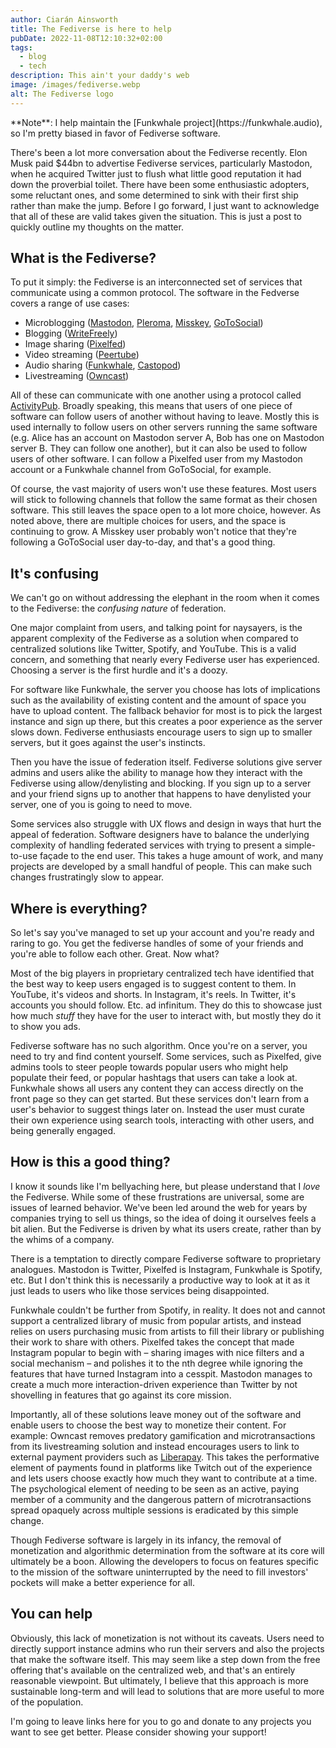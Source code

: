```yaml
---
author: Ciarán Ainsworth
title: The Fediverse is here to help
pubDate: 2022-11-08T12:10:32+02:00
tags:
  - blog
  - tech
description: This ain't your daddy's web
image: /images/fediverse.webp
alt: The Fediverse logo
---
```



<Notification type="info">
  <Icon name="ion:reader-outline" />
  **Note**: I help maintain the [Funkwhale project](https://funkwhale.audio), so I'm pretty biased in favor of Fediverse software.
</Notification>

There's been a lot more conversation about the Fediverse recently. Elon Musk paid $44bn to advertise Fediverse services, particularly Mastodon, when he acquired Twitter just to flush what little good reputation it had down the proverbial toilet. There have been some enthusiastic adopters, some reluctant ones, and some determined to sink with their first ship rather than make the jump. Before I go forward, I just want to acknowledge that all of these are valid takes given the situation. This is just a post to quickly outline my thoughts on the matter.

## What is the Fediverse?

To put it simply: the Fediverse is an interconnected set of services that communicate using a common protocol. The software in the Fedverse covers a range of use cases:

- Microblogging ([Mastodon](https://joinmastodon.org), [Pleroma](https://pleroma.social), [Misskey](https://misskey-hub.net/en/), [GoToSocial](https://gotosocial.org/))
- Blogging ([WriteFreely](https://writefreely.org/))
- Image sharing ([Pixelfed](https://pixelfed.org))
- Video streaming ([Peertube](https://joinpeertube.org/))
- Audio sharing ([Funkwhale](https://funkwhale.audio), [Castopod](https://castopod.org/))
- Livestreaming ([Owncast](https://owncast.online/))

All of these can communicate with one another using a protocol called [ActivityPub](https://www.w3.org/TR/activitypub/). Broadly speaking, this means that users of one piece of software can follow users of another without having to leave. Mostly this is used internally to follow users on other servers running the same software (e.g. Alice has an account on Mastodon server A, Bob has one on Mastodon server B. They can follow one another), but it can also be used to follow users of other software. I can follow a Pixelfed user from my Mastodon account or a Funkwhale channel from GoToSocial, for example.

Of course, the vast majority of users won't use these features. Most users will stick to following channels that follow the same format as their chosen software. This still leaves the space open to a lot more choice, however. As noted above, there are multiple choices for users, and the space is continuing to grow. A Misskey user probably won't notice that they're following a GoToSocial user day-to-day, and that's a good thing.

## It's confusing

We can't go on without addressing the elephant in the room when it comes to the Fediverse: the _confusing nature_ of federation.

One major complaint from users, and talking point for naysayers, is the apparent complexity of the Fediverse as a solution when compared to centralized solutions like Twitter, Spotify, and YouTube. This is a valid concern, and something that nearly every Fediverse user has experienced. Choosing a server is the first hurdle and it's a doozy.

For software like Funkwhale, the server you choose has lots of implications such as the availability of existing content and the amount of space you have to upload content. The fallback behavior for most is to pick the largest instance and sign up there, but this creates a poor experience as the server slows down. Fediverse enthusiasts encourage users to sign up to smaller servers, but it goes against the user's instincts.

Then you have the issue of federation itself. Fediverse solutions give server admins and users alike the ability to manage how they interact with the Fediverse using allow/denylisting and blocking. If you sign up to a server and your friend signs up to another that happens to have denylisted your server, one of you is going to need to move.

Some services also struggle with UX flows and design in ways that hurt the appeal of federation. Software designers have to balance the underlying complexity of handling federated services with trying to present a simple-to-use façade to the end user. This takes a huge amount of work, and many projects are developed by a small handful of people. This can make such changes frustratingly slow to appear.

## Where is everything?

So let's say you've managed to set up your account and you're ready and raring to go. You get the fediverse handles of some of your friends and you're able to follow each other. Great. Now what?

Most of the big players in proprietary centralized tech have identified that the best way to keep users engaged is to suggest content to them. In YouTube, it's videos and shorts. In Instagram, it's reels. In Twitter, it's accounts you should follow. Etc. ad infinitum. They do this to showcase just how much _stuff_ they have for the user to interact with, but mostly they do it to show you ads.

Fediverse software has no such algorithm. Once you're on a server, you need to try and find content yourself. Some services, such as Pixelfed, give admins tools to steer people towards popular users who might help populate their feed, or popular hashtags that users can take a look at. Funkwhale shows all users any content they can access directly on the front page so they can get started. But these services don't learn from a user's behavior to suggest things later on. Instead the user must curate their own experience using search tools, interacting with other users, and being generally engaged.

## How is this a good thing?

I know it sounds like I'm bellyaching here, but please understand that I _love_ the Fediverse. While some of these frustrations are universal, some are issues of learned behavior. We've been led around the web for years by companies trying to sell us things, so the idea of doing it ourselves feels a bit alien. But the Fediverse is driven by what its users create, rather than by the whims of a company.

There is a temptation to directly compare Fediverse software to proprietary analogues. Mastodon is Twitter, Pixelfed is Instagram, Funkwhale is Spotify, etc. But I don't think this is necessarily a productive way to look at it as it just leads to users who like those services being disappointed.

Funkwhale couldn't be further from Spotify, in reality. It does not and cannot support a centralized library of music from popular artists, and instead relies on users purchasing music from artists to fill their library or publishing their work to share with others. Pixelfed takes the concept that made Instagram popular to begin with – sharing images with nice filters and a social mechanism – and polishes it to the nth degree while ignoring the features that have turned Instagram into a cesspit. Mastodon manages to create a much more interaction-driven experience than Twitter by not shovelling in features that go against its core mission.

Importantly, all of these solutions leave money out of the software and enable users to choose the best way to monetize their content. For example: Owncast removes predatory gamification and microtransactions from its livestreaming solution and instead encourages users to link to external payment providers such as [Liberapay](https://liberapay.com). This takes the performative element of payments found in platforms like Twitch out of the experience and lets users choose exactly how much they want to contribute at a time. The psychological element of needing to be seen as an active, paying member of a community and the dangerous pattern of microtransactions spread opaquely across multiple sessions is eradicated by this simple change.

Though Fediverse software is largely in its infancy, the removal of monetization and algorithmic determination from the software at its core will ultimately be a boon. Allowing the developers to focus on features specific to the mission of the software uninterrupted by the need to fill investors' pockets will make a better experience for all.

## You can help

Obviously, this lack of monetization is not without its caveats. Users need to directly support instance admins who run their servers and also the projects that make the software itself. This may seem like a step down from the free offering that's available on the centralized web, and that's an entirely reasonable viewpoint. But ultimately, I believe that this approach is more sustainable long-term and will lead to solutions that are more useful to more of the population.

I'm going to leave links here for you to go and donate to any projects you want to see get better. Please consider showing your support!

<LinkList list={donation_links}></LinkList>

